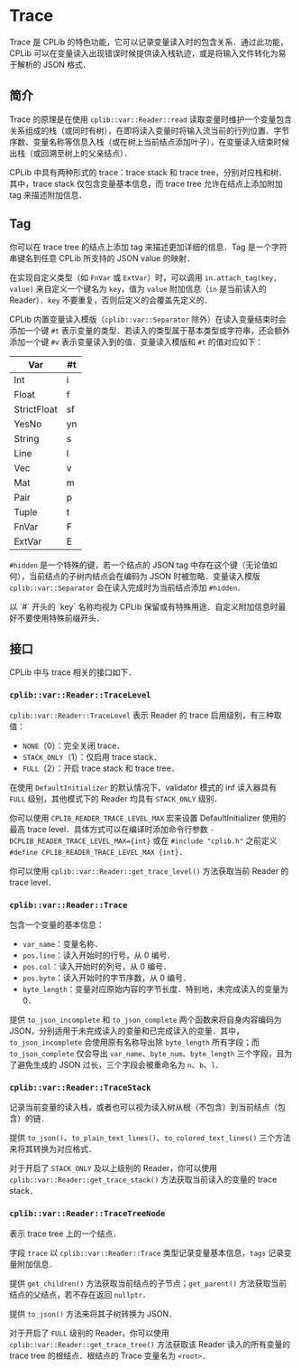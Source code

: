 
# Trace

Trace 是 CPLib 的特色功能，它可以记录变量读入时的包含关系．通过此功能，CPLib 可以在变量读入出现错误时候提供读入栈轨迹，或是将输入文件转化为易于解析的 JSON 格式．

## 简介

Trace 的原理是在使用 `cplib::var::Reader::read` 读取变量时维护一个变量包含关系组成的栈（或同时有树），在即将读入变量时将输入流当前的行列位置、字节序数、变量名称等信息入栈（或在树上当前结点添加叶子），在变量读入结束时候出栈（或回溯至树上的父亲结点）．

CPLib 中具有两种形式的 trace：trace stack 和 trace tree，分别对应栈和树．其中，trace stack 仅包含变量基本信息，而 trace tree 允许在结点上添加附加 tag 来描述附加信息．

## Tag

你可以在 trace tree 的结点上添加 tag 来描述更加详细的信息．Tag 是一个字符串键名到任意 CPLib 所支持的 JSON value 的映射．

在实现自定义类型（如 `FnVar` 或 `ExtVar`）时，可以调用 `in.attach_tag(key, value)` 来自定义一个键名为 `key`，值为 `value` 附加信息（`in` 是当前读入的 Reader）．`key` 不要重复，否则后定义的会覆盖先定义的．

CPLib 内置变量读入模版（`cplib::var::Separator` 除外）在读入变量结束时会添加一个键 `#t` 表示变量的类型．若读入的类型属于基本类型或字符串，还会额外添加一个键 `#v` 表示变量读入到的值．变量读入模版和 `#t` 的值对应如下：

| Var         | #t  |
| ----------- | --- |
| Int         | i   |
| Float       | f   |
| StrictFloat | sf  |
| YesNo       | yn  |
| String      | s   |
| Line        | l   |
| Vec         | v   |
| Mat         | m   |
| Pair        | p   |
| Tuple       | t   |
| FnVar       | F   |
| ExtVar      | E   |

`#hidden` 是一个特殊的键，若一个结点的 JSON tag 中存在这个键（无论值如何），当前结点的子树内结点会在编码为 JSON 时被忽略．变量读入模版`cplib::var::Separator` 会在读入完成时为当前结点添加 `#hidden`．

<Callout type="warning">
  以 `#` 开头的 `key` 名称均视为 CPLib 保留或有特殊用途．自定义附加信息时最好不要使用特殊前缀开头．
</Callout>

## 接口

CPLib 中与 trace 相关的接口如下．

### `cplib::var::Reader::TraceLevel`

`cplib::var::Reader::TraceLevel` 表示 Reader 的 trace 启用级别，有三种取值：

- `NONE`（0）：完全关闭 trace．
- `STACK_ONLY`（1）：仅启用 trace stack．
- `FULL`（2）：开启 trace stack 和 trace tree．

在使用 `DefaultInitializer` 的默认情况下，validator 模式的 inf 读入器具有 `FULL` 级别，其他模式下的 Reader 均具有 `STACK_ONLY` 级别．

你可以使用 `CPLIB_READER_TRACE_LEVEL_MAX` 宏来设置 DefaultInitializer 使用的最高 trace level．具体方式可以在编译时添加命令行参数 `-DCPLIB_READER_TRACE_LEVEL_MAX={int}` 或在 `#include "cplib.h"` 之前定义 `#define CPLIB_READER_TRACE_LEVEL_MAX {int}`．

你可以使用 `cplib::var::Reader::get_trace_level()` 方法获取当前 Reader 的 trace level．

### `cplib::var::Reader::Trace`

包含一个变量的基本信息：

- `var_name`：变量名称．
- `pos.line`：读入开始时的行号，从 0 编号．
- `pos.col`：读入开始时的列号，从 0 编号．
- `pos.byte`：读入开始时的字节序数，从 0 编号．
- `byte_length`：变量对应原始内容的字节长度．特别地，未完成读入的变量为 0．

提供 `to_json_incomplete` 和 `to_json_complete` 两个函数来将自身内容编码为 JSON，分别适用于未完成读入的变量和已完成读入的变量．其中，`to_json_incomplete` 会使用原有名称导出除 `byte_length` 所有字段；而 `to_json_complete` 仅会导出 `var_name`、`byte_num`、`byte_length` 三个字段，且为了避免生成的 JSON 过长，三个字段会被重命名为 `n`、`b`、`l`．

### `cplib::var::Reader::TraceStack`

记录当前变量的读入栈，或者也可以视为读入树从根（不包含）到当前结点（包含）的链．

提供 `to_json()`、`to_plain_text_lines()`、`to_colored_text_lines()` 三个方法来将其转换为对应格式．

对于开启了 `STACK_ONLY` 及以上级别的 Reader，你可以使用 `cplib::var::Reader::get_trace_stack()` 方法获取当前读入的变量的 trace stack．

### `cplib::var::Reader::TraceTreeNode`

表示 trace tree 上的一个结点．

字段 `trace` 以 `cplib::var::Reader::Trace` 类型记录变量基本信息，`tags` 记录变量附加信息．

提供 `get_children()` 方法获取当前结点的子节点；`get_parent()` 方法获取当前结点的父结点，若不存在返回 `nullptr`．

提供 `to_json()` 方法来将其子树转换为 JSON．

对于开启了 `FULL` 级别的 Reader，你可以使用 `cplib::var::Reader::get_trace_tree()` 方法获取该 Reader 读入的所有变量的 trace tree 的根结点．根结点的 Trace 变量名为 `<root>`．
